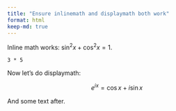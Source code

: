 ```yaml
---
title: "Ensure inlinemath and displaymath both work"
format: html
keep-md: true
---
```


Inline math works: $\sin^2 x + \cos^2 x = 1$.

```ojs
3 * 5
```

Now let's do displaymath:

$$e^{ix} = \cos x + i \sin x$$

And some text after.




